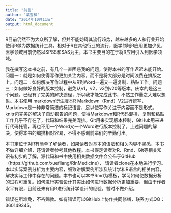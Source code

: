 ```yaml
---
title: "前言"
author: "梁雪枫"
date: "2014年10月11日"
output: html_document
---
```

R目前仍然不为大众所了解，但并不能妨碍其流行趋势，越来越多的人和行业开始使用R做为数据统计工具。相对于R在其他行业的流行，医学领域R应用更加少见，医学领域目前仍然以SPSS和SAS为主，本书主要目的在于将R应用引入到医学领域。

我在撰写这本书之前，有几个一直困惑我的问题，使得本书的写作迟迟未能开始。问题一：就是如何使得写作更加关注内容，而不是将大部分是时间浪费在排版之上。问题二：如何解决写作过程中从R到Word一遍又一遍复制、粘贴工作。问题三：如何做好良好的版本控制，避免从v1，v2，v3到v20等版本。庆幸的是这三个问题，已经有了完美的解决途径，所以我才能完成此书，不然工作量之大难以想象。本书使用 markdown衍生版本R Markdown（Rmd）V2进行撰写，Markdown是一种非常简洁的标记语言，足以使写作关注于内容而不是形式。knitr包完美的解决了自动报告的问题，使得Markdown和R代码混排，复制和粘贴工作几乎不存在了，代码和结果完美混排。Git用来实现版本控制，GitHub用来进行代码托管，再也不用一个Word又一个Word进行版本控制了。上述问题的解决，使得本书的编排相对容易，不得不感谢前辈们的辛勤付出。

本书定位于对R有简单了解读者，如果读者对基本的语法和相关内容不熟悉，本书不做详细介绍，还请读者参考其他教程。本书假定读者对R、Rmd、Git等相关知识有初步的了解，源代码和书中使用相关数据文件会公布于GitHub（https://github.com/xuefliang/RInMedicine）， 请读者clone在本地进行学习。本以实际案例分析为主要内容，细致讲解案例所涉及统计学和R语言的相关内容，解决实际工作中存在的问题。本书也可以本书Rmd为模板，学习如何使数据分析的过程可重复。如何进行实验设计其实比如何进行数据分析更加重要，但由于作者水平有限，目前还未有用R进行统计学设计的经验，暂时不做介绍。

错误在所难免，不吝赐教。如有错误可以GitHub上协作共同修缮，联系方式QQ：360149345。